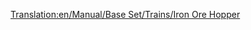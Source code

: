 [[Translation:en/Manual/Base Set/Trains/Iron Ore Hopper]]
{{ru/Manual/Base Set/Trains/Железнодорожное ТС|Picture=[[File:en/Manual/Base Set/Trains/Ironorehopper.png]]
|Имя=Хоппер для железной руды
|НормЦена=£1,398 ($2,796)
|НормМасса=19 / 49 т
|НормЁмкость=30 тонн железной руды
|МоноЦена=£1,398 ($2,796)
|МоноМасса=19 / 54 т
|МоноЁмкость=35 тонн железной руды
|МагЦена=£1,398 ($2,796)
|МагМасса=19 / 56 т
|МагЁмкость=37 тонн железной руды
|Опис=[[ru/Manual/Base Set/Trains/Хоппер для железной руды|Хоппер для железной руды]] перевозит [[en/Manual/Base Set/Cargos/Iron Ore|железную руду]]. Доступен только в [[ru/Manual/Климат#umerennyi|умеренном]] климате.
}}